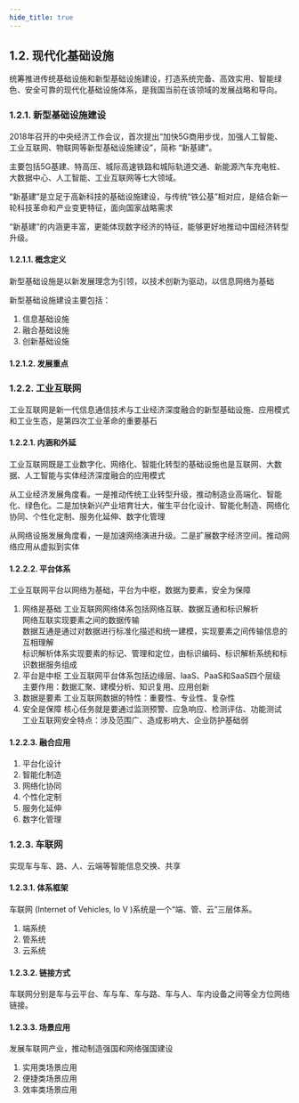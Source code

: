 ```yaml
---
hide_title: true
---
```


## 1.2. 现代化基础设施
统筹推进传统基础设施和新型基础设施建设，打造系统完备、高效实用、智能绿色、安全可靠的现代化基础设施体系，是我国当前在该领域的发展战略和导向。

### 1.2.1. 新型基础设施建设
2018年召开的中央经济工作会议，首次提出“加快5G商用步伐，加强人工智能、工业互联网、物联网等新型基础设施建设”，简称 “新基建”。

主要包括5G基建、特高压、城际高速铁路和城际轨道交通、新能源汽车充电桩、大数据中心、人工智能、工业互联网等七大领域。

“新基建”是立足于高新科技的基础设施建设，与传统“铁公基”相对应，是结合新一轮科技革命和产业变更特征，面向国家战略需求

“新基建”的内涵更丰富，更能体现数字经济的特征，能够更好地推动中国经济转型升级。

#### 1.2.1.1. 概念定义
新型基础设施是以新发展理念为引领，以技术创新为驱动，以信息网络为基础

新型基础设施建设主要包括：
1. 信息基础设施
2. 融合基础设施
3. 创新基础设施

#### 1.2.1.2. 发展重点

### 1.2.2. 工业互联网
工业互联网是新一代信息通信技术与工业经济深度融合的新型基础设施、应用模式和工业生态，是第四次工业革命的重要基石

#### 1.2.2.1. 内涵和外延
工业互联网既是工业数字化、网络化、智能化转型的基础设施也是互联网、大数据、人工智能与实体经济深度融合的应用模式  

从工业经济发展角度看。一是推动传统工业转型升级，推动制造业高端化、智能化、绿色化。二是加快新兴产业培育壮大，催生平台化设计、智能化制造、网络化协同、个性化定制、服务化延伸、数字化管理

从网络设施发展角度看，一是加速网络演进升级。二是扩展数字经济空间。推动网络应用从虚拟到实体

#### 1.2.2.2. 平台体系
工业互联网平台以网络为基础，平台为中枢，数据为要素，安全为保障
1. 网络是基础
    工业互联网网络体系包括网络互联、数据互通和标识解析  
    网络互联实现要素之间的数据传输  
    数据互通是通过对数据进行标准化描述和统一建模，实现要素之间传输信息的互相理解  
    标识解析体系实现要素的标记、管理和定位，由标识编码、标识解析系统和标识数据服务组成
2. 平台是中枢
    工业互联网平台体系包括边缘层、IaaS、PaaS和SaaS四个层级  
    主要作用：数据汇聚、建模分析、知识复用、应用创新
3. 数据是要素
    工业互联网数据的特性：重要性、专业性、复杂性
4. 安全是保障
    核心任务就是要通过监测预警、应急响应、检测评估、功能测试
    工业互联网安全特点：涉及范围广、造成影响大、企业防护基础弱

#### 1.2.2.3. 融合应用
1. 平台化设计
2. 智能化制造
3. 网络化协同
4. 个性化定制
5. 服务化延伸
6. 数字化管理

### 1.2.3. 车联网
实现车与车、路、人、云端等智能信息交换、共享

#### 1.2.3.1. 体系框架
车联网 (Internet of Vehicles, Io V )系统是一个“端、管、云”三层体系。

1. 端系统
2. 管系统
3. 云系统

#### 1.2.3.2. 链接方式
车联网分别是车与云平台、车与车、车与路、车与人、车内设备之间等全方位网络链接。

#### 1.2.3.3. 场景应用
发展车联网产业，推动制造强国和网络强国建设

1. 实用类场景应用
2. 便捷类场景应用
3. 效率类场景应用
